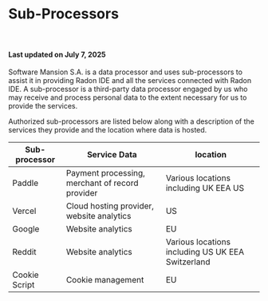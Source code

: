 # Sub-Processors

<br />

#### Last updated on July 7, 2025

Software Mansion S.A. is a data processor and uses sub-processors to assist it in providing Radon IDE and all the services connected with Radon IDE. A sub-processor is a third-party data processor engaged by us who may receive and process personal data to the extent necessary for us to provide the services.

Authorized sub-processors are listed below along with a description of the services they provide and the location where data is hosted.

| Sub-processor | Service Data                                    | location                                          |
| ------------- | ----------------------------------------------- | ------------------------------------------------- |
| Paddle        | Payment processing, merchant of record provider | Various locations including UK EEA US             |
| Vercel        | Cloud hosting provider, website analytics       | US                                                |
| Google        | Website analytics                               | EU                                                |
| Reddit        | Website analytics                               | Various locations including US UK EEA Switzerland |
| Cookie Script | Cookie management                               | EU                                                |
